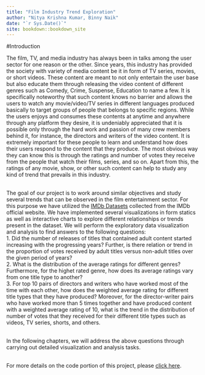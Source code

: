 ```yaml
--- 
title: "Film Industry Trend Exploration"
author: "Nitya Krishna Kumar, Binny Naik"
date: "`r Sys.Date()`"
site: bookdown::bookdown_site
---
```


#Introduction

The film, TV, and media industry has always been in talks among the user sector for one reason or the other. Since years, this industry has provided the society with variety of media content be it in form of TV series, movies, or short videos. These content are meant to not only entertain the user base but also educate them through releasing the video content of different genres such as Comedy, Crime, Suspense, Education to name a few. It is specifically noteworthy that such content knows no barrier and allows the users to watch any movie/video/TV series in different languages produced basically to target groups of people that belongs to specific regions. While the users enjoys and consumes these contents at anytime and anywhere through any platform they desire, it is undeniably appreciated that it is possible only through the hard work and passion of many crew members behind it, for instance, the directors and writers of the video content. It is extremely important for these people to learn and understand how does their users respond to the content that they produce. The most obvious way they can know this is through the ratings and number of votes they receive from the people that watch their films, series, and so on. Apart from this, the ratings of any movie, show, or other such content can help to study any kind of trend that prevails in this industry.<br/><br/>

The goal of our project is to work around similar objectives and study several trends that can be observed in the film entertainment sector. For this purpose we have utilized the [IMDb Datasets](https://www.imdb.com/interfaces/) collected from the IMDb official website. We have implemented several visualizations in form statics as well as interactive charts to explore different relationships or trends present in the dataset. We will perform the exploratory data visualization and analysis to find answers to the following questions:<br/>
1. Did the number of releases of titles that contained adult content started increasing with the progressing years? Further, is there relation or trend in the proportion of votes received by adult titles versus non-adult titles over the given period of years? <br/>
2. What is the distribution of the average ratings for different genres? Furthermore, for the highet rated genre, how does its average ratings vary from one title type to another?<br/>
3. For top 10 pairs of directors and writers who have worked most of the time with each other, how does the weighted average rating for different title types that they have produced? Moreover, for the director-writer pairs who have worked more than 5 times together and have produced content with a weighted average rating of 10, what is the trend in the distribution of number of votes that they received for their different title types such as videos, TV series, shorts, and others.<br/><br/>

In the following chapters, we will address the above questions through carrying out detailed visualization and analysis tasks.<br/><br/>

For more details on the code portion of this project, please [click here](https://github.com/nityakk/IMDbFilms).